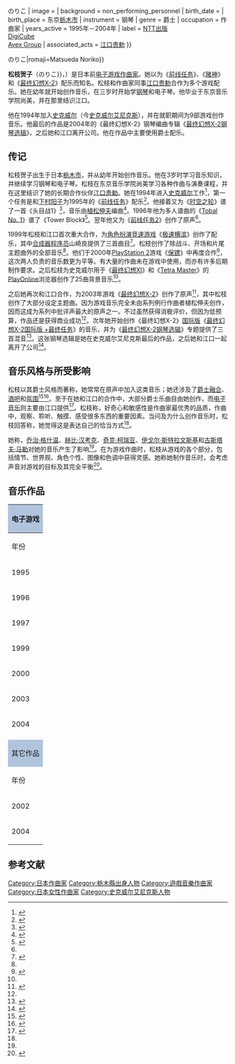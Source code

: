 {{NoteTA
| G1=Games
| G2=Square Enix
}}
{{Infobox musical artist
| name = 松枝 贺子<br />まつえだ{{·}}のりこ
| image =
| background = non_performing_personnel
| birth_date = {{birth date and age|1971|12|18}}
| birth_place = 东京[[栃木市|栃木市]]
| instrument = 钢琴
| genre = 爵士
| occupation = 作曲家
| years_active = 1995年－2004年
| label = [[NTT出版|NTT出版]]<br />[[DigiCube|DigiCube]]<br />[[Avex_Group|Avex Group]]
| associated_acts = [[江口贵勅|江口贵勅]]
}}

{{japanese|japanese=松枝 賀子|kana=まつえだ{{·}}のりこ|romaji=Matsueda Noriko}}

'''松枝贺子'''（{{lang-ja|まつえだ{{·}}のりこ}}，{{bd|1971年|12月18日}}）是日本前[[电子游戏音乐|电子游戏作曲家]]。她以为《[[前线任务_(游戏)|前线任务]]》、《[[赌神_(游戏)|赌神]]》和《[[最终幻想X-2|最终幻想X-2]]》配乐而知名。松枝和作曲家同事[[江口贵勅|江口贵勅]]合作为多个游戏配乐。她在幼年就开始创作音乐，在三岁时开始学[[钢琴|钢琴]]和电子琴。他毕业于东京音乐学院尚美，并在那里结识江口。

他在1994年加入[[史克威尔|史克威尔]]（今[[史克威尔艾尼克斯|史克威尔艾尼克斯]]），并在就职期间为9部游戏创作音乐。他最后的作品是2004年的《最终幻想X-2》钢琴编曲专辑《[[最终幻想X-2的音乐|最终幻想X-2钢琴选辑]]》，之后她和江口离开公司。他在作品中主要使用爵士配乐。

== 传记 ==

松枝贺子出生于日本[[栃木市|栃木市]]，并从幼年开始创作音乐。他在3岁时学习音乐知识，并继续学习钢琴和电子琴。松枝在东京音乐学院尚美学习各种作曲与演奏课程，并在这里结识了她的长期合作伙伴[[江口贵勅|江口贵勅]]。她在1994年进入[[史克威尔|史克威尔]]工作<ref name="Biography">{{cite web|url=http://www.squareenixmusic.com/composers/matsueda/biography.shtml|title=Noriko Matsueda :: Biography|publisher=Square Enix Music Online|author=Chris|accessdate=2009-11-08|deadurl=yes|archiveurl=https://web.archive.org/web/20091004023513/http://www.squareenixmusic.com/composers/matsueda/biography.shtml|archivedate=2009-10-04}}</ref>，第一个任务是和[[下村阳子|下村阳子]]为1995年的《[[前线任务_(游戏)|前线任务]]》配乐<ref>{{cite web|url=http://www.gamefaqs.com/console/snes/data/562674.html|title=Front Mission Release Information|publisher=[[GameFAQs|GameFAQs]]|accessdate=2009-11-18|archive-date=2010-02-11|archive-url=https://web.archive.org/web/20100211164938/http://www.gamefaqs.com/console/snes/data/562674.html|dead-url=no}}</ref>。他接着又为《[[时空之轮|时空之轮]]》谱了一首《头目战1》<ref>{{cite web|url=http://www.gamefaqs.com/console/snes/data/563538.html|title=Chrono Trigger Release Information|publisher=[[GameFAQs|GameFAQs]]|accessdate=2009-11-18|archive-date=2009-11-30|archive-url=https://web.archive.org/web/20091130155054/http://www.gamefaqs.com/console/snes/data/563538.html|dead-url=no}}</ref>，音乐由[[植松伸夫|植松伸夫]]编曲<ref>{{cite web|url=http://www.squareenixmusic.com/albums/c/chronotrigger.shtml|title=Chrono Trigger Original Sound Version|publisher=Square Enix Music Online|accessdate=2009-11-18|archive-date=2019-09-15|archive-url=https://web.archive.org/web/20190915225149/https://www.squareenixmusic.com/albums/c/chronotrigger.shtml|dead-url=no}}</ref>。1996年他为多人谱曲的《[[Tobal_No._1|Tobal No. 1]]》谱了《Tower Block》<ref>{{cite web|url=http://www.gamefaqs.com/console/psx/data/199027.html|title=Tobal No. 1 Release Information|publisher=[[GameFAQs|GameFAQs]]|accessdate=2009-11-18|archive-date=2009-12-22|archive-url=https://web.archive.org/web/20091222024752/http://www.gamefaqs.com/console/psx/data/199027.html|dead-url=no}}</ref>。翌年他又为《[[前线任务2|前线任务2]]》创作了原声<ref name="FM2OST" />。

1999年松枝和江口首次重大合作，为[[电子角色扮演游戏|角色扮演]][[竞速游戏|竞速游戏]]《[[极速横滨|极速横滨]]》创作了配乐，其中[[合成器程序员|合成器程序员]]山崎良提供了三首曲目<ref>{{cite web|url=http://www.squareenixmusic.com/albums/r/racinglagoon.shtml|title=Racing Lagoon Original Soundtrack|publisher=Square Enix Music Online|accessdate=2009-11-18|archive-date=2019-09-15|archive-url=https://web.archive.org/web/20190915225202/https://www.squareenixmusic.com/albums/r/racinglagoon.shtml|dead-url=no}}</ref>。松枝创作了除战斗、开场和片尾主题曲外的全部音乐<ref name="Biography" />。他们于2000年[[PlayStation_2|PlayStation 2]]游戏《[[保镖_(游戏)|保镖]]》中再度合作<ref>{{cite web|url=http://www.gamefaqs.com/console/ps2/data/196809.html|title=The Bouncer Release Information|publisher=[[GameFAQs|GameFAQs]]|accessdate=2009-11-18|archive-date=2010-01-09|archive-url=https://web.archive.org/web/20100109235608/http://www.gamefaqs.com/console/ps2/data/196809.html|dead-url=no}}</ref>，这次两人负责的音乐数更为平等。有大量的作曲未在游戏中使用，而亦有许多后期制作要求。之后松枝为史克威尔用于《[[最终幻想XI|最终幻想XI]]》和《[[Tetra_Master|Tetra Master]]》的[[PlayOnline|PlayOnline]]浏览器创作了25曲背景音乐<ref name="Biography" />。

之后她再次和江口合作，为2003年游戏《[[最终幻想X-2|最终幻想X-2]]》创作了原声<ref>{{cite web|url=http://www.gamefaqs.com/console/ps2/data/562386.html|title=Final Fantasy X-2 Release Information|publisher=[[GameFAQs|GameFAQs]]|accessdate=2009-11-18|archive-date=2009-11-24|archive-url=https://web.archive.org/web/20091124090728/http://www.gamefaqs.com/console/ps2/data/562386.html|dead-url=no}}</ref>，其中松枝创作了大部分设定主题曲。因为游戏音乐完全未由系列例行作曲者植松伸夫创作，因而这成为系列中批评声最大的原声之一。不过虽然获得消极评价，但因为低预算，作品还是获得商业成功<ref name="Biography" />。次年她开始创作《最终幻想X-2》[[国际版|国际版]]《[[最终幻想X-2国际版_+最终任务|最终幻想X-2国际版 +最终任务]]》的音乐，并为《[[最终幻想X-2的音乐|最终幻想X-2钢琴选辑]]》专题提供了三首混音<ref>{{cite web|url=http://www.rpgfan.com/soundtracks/ffx-2-piano/index.html|title=Final Fantasy X-2 Piano Collection|publisher=RPGFan|first=Patrick|last=Gann|accessdate=2009-11-18|archive-date=2020-06-03|archive-url=https://web.archive.org/web/20200603152651/http://www.rpgfan.com/soundtracks/ffx-2-piano/index.html|dead-url=no}}</ref>。这张钢琴选辑是她在史克威尔艾尼克斯最后的作品，之后她和江口一起离开了公司<ref>{{cite web|url=http://na.square-enix.com/music/cm/profile/|title=Artists & Composers|publisher=[[Square_Enix|Square Enix]]|accessdate=2010-01-20|archive-date=2009-09-04|archive-url=https://web.archive.org/web/20090904160703/http://na.square-enix.com/music/cm/profile/|dead-url=no}}</ref>。

== 音乐风格与所受影响 ==

松枝以其爵士风格而著称，她常常在原声中加入这类音乐；她还涉及了[[爵士融合|爵士融合]]、[[酒吧音乐|酒吧]]和[[氛围音乐|氛围]]<ref name="FM2OST">{{cite web|url=http://www.rpgfan.com/soundtracks/fm2/index.html|title=Front Mission 2 OST|publisher=RPGFan|author=Dragon God|accessdate=2009-11-18|archive-date=2009-12-30|archive-url=https://web.archive.org/web/20091230113233/http://rpgfan.com/soundtracks/fm2/index.html|dead-url=yes}}</ref><ref>{{cite web|url=http://www.rpgfan.com/soundtracks/bahamut/index.html|title=Bahamut Lagoon OST|publisher=RPGFan|author=Kalabakov, Daniel; Dragon God|accessdate=2009-11-18|archive-date=2009-12-30|archive-url=https://web.archive.org/web/20091230083828/http://rpgfan.com/soundtracks/bahamut/index.html|dead-url=yes}}</ref>。至于在她和江口的合作中，大部分爵士乐曲目由她创作，而[[电子音乐|电子音乐]]则主要由江口提供<ref>{{cite web|url=http://www.squareenixmusic.com/reviews/chris/bouncer2disc.shtml|title=The Bouncer Original Soundtrack (Japan) :: Review by Chris|publisher=Square Enix Music Online|author=Chris|accessdate=2009-11-17|archive-date=2010-01-01|archive-url=https://web.archive.org/web/20100101213057/http://squareenixmusic.com/reviews/chris/bouncer2disc.shtml|dead-url=no}}</ref>。松枝称，好奇心和敏感性是作曲家最优秀的品质，作曲中，观察、聆听、触摸、感受很多东西的重要因素。当问及为什么创作音乐时，松枝回答称，她觉得这是表达自己的恰当方式<ref name="Interview" />。

她称，[[乔治·格什温|乔治·格什温]]、[[赫比·汉考克|赫比·汉考克]]、[[奇克·柯瑞亚|奇克·柯瑞亚]]、[[伊戈尔·斯特拉文斯基|伊戈尔·斯特拉文斯基]]和[[古斯塔夫·马勒|古斯塔夫·马勒]]对她的音乐产生了影响<ref name="Biography" />。在为游戏作曲时，松枝从游戏的各个部分，包括情节、世界观、角色个性、图像和色调中获得灵感。她称她制作音乐时，会考虑声音对游戏的目标及其完全平衡<ref name="Interview">{{cite web|url=http://rocketbaby.net/interviews_noriko_matsueda_bouncer.html |title=RocketBaby's interview w/Noriko Matsueda |publisher=RocketBaby |accessdate=2010-02-22 |archiveurl=https://web.archive.org/web/20030819220447/http://rocketbaby.net/interviews_noriko_matsueda_bouncer.html |archivedate=2003-08-19 |deadurl=yes }}</ref>。

== 音乐作品 ==

{| border="2" cellpadding="4" cellspacing="0" style="margin: 1em 1em 1em 0; background: #f9f9f9; border: 1px #aaa solid; border-collapse: collapse; font-size: 90%;"
|- bgcolor="#CCCCCC" align="center"
! colspan="4" style="background: LightSteelBlue;" | 电子游戏
|- bgcolor="#CCCCCC" align="center"
! 年份 !! 作品 !! 角色 !! 合作者
|-
| rowspan="2" | 1995 || [[前线任务_(游戏)|前线任务]] || 作品/编曲 || [[下村阳子|下村阳子]]
|-
| [[超時空之鑰|超時空之鑰]] || 作曲 || [[光田康典|光田康典]]和[[植松伸夫|植松伸夫]]
|-
| rowspan="2" | 1996 || [[圣龙战记|圣龙战记]] || 作品/编曲 || 
|-
| [[Tobal_No._1|Tobal No. 1]] || 作品/编曲 || 光田康典、[[滨涡正志|滨涡正志]]、[[仲野顺也|仲野顺也]]、[[笹井隆司|笹井隆司]]、[[川上太广|川上太广]]、[[伊藤贤治|伊藤贤治]]和下村阳子
|-
| 1997 || [[前线任务2|前线任务2]] || 作品/编曲 || 
|-
| 1999 || [[极速横滨|极速横滨]] || 作品/编曲 || [[江口贵勅|江口贵勅]]
|-
| 2000 || [[保镖_(游戏)|保镖]] || 作品/编曲 || 江口贵勅
|-
| 2003 || [[最终幻想X-2|最终幻想X-2]] || 作品/编曲 || 江口贵勅
|-
| 2004 || [[最终幻想X-2国际版_+_最终任务|最终幻想X-2国际版 + 最终任务]] || 作品/编曲 || 江口贵勅
|-
|- bgcolor="#CCCCCC" align="center"
! colspan="4" style="background: LightSteelBlue;" | 其它作品
|- bgcolor="#CCCCCC" align="center"
! 年份 !! 作品 !! 角色 !! 合作者
|-
| 2002 || [[最终幻想X的音乐|最终幻想X声乐选辑]] || 作曲 || 江口贵勅、下村阳子、增本直树、[[石元丈青|石元丈青]]和植松伸夫
|-
| 2004 || [[最终幻想X-2的音乐|最终幻想X-2钢琴选辑]] || 编曲 || 江口贵勅、国府弘子、佐山雅弘和菲比亚·雷萨·帕内
|}

== 参考文献 ==
{{reflist}}

{{Authority control}}
{{DEFAULTSORT:Matsueda Noriko}}
[[Category:日本作曲家|Category:日本作曲家]]
[[Category:栃木縣出身人物|Category:栃木縣出身人物]]
[[Category:遊戲音樂作曲家|Category:遊戲音樂作曲家]]
[[Category:日本女性作曲家|Category:日本女性作曲家]]
[[Category:史克威尔艾尼克斯人物|Category:史克威尔艾尼克斯人物]]